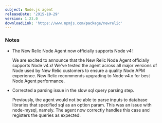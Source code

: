 ```yaml
---
subject: Node.js agent
releaseDate: '2015-10-29'
version: 1.23.0
downloadLink: 'https://www.npmjs.com/package/newrelic'
---
```


### Notes

* The New Relic Node Agent now officially supports Node v4!

  We are excited to announce that the New Relic Node Agent officially supports Node v4.x! We've tested the agent across all major versions of Node used by New Relic customers to ensure a quality Node APM experience. New Relic recommends upgrading to Node v4.x for best Node Agent performance.
* Corrected a parsing issue in the slow sql query parsing step.

  Previously, the agent would not be able to parse inputs to database libraries that specified sql as an option param. This was an issue with node-mysql, namely. The agent now correctly handles this case and registers the queries as expected.
